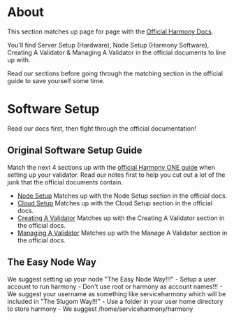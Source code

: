 
# About
This section matches up page for page with the [Official Harmony Docs](https://docs.harmony.one). 

You'll find Server Setup (Hardware), Node Setup (Harmony Software), Creating A Validator & Managing A Validator in the official documents to line up with. 

<Callout emoji="ℹ️">
Read our sections before going through the matching section in the official guide to save yourself some time.
</Callout>

# Software Setup
Read our docs first, then fight through the official documentation!

## Original Software Setup Guide
Match the next 4 sections up with the [official Harmony ONE guide](https://docs.harmony.one/home/network/validators) when setting up your validator. Read our notes first to help you cut out a lot of the junk that the official documents contain.
- [Node Setup](/official/node) Matches up with the Node Setup section in the official docs.
- [Cloud Setup](/official/setupcloud) Matches up with the Cloud Setup section in the official docs.
- [Creating A Validator](/official/create) Matches up with the Creating A Validator section in the official docs.
- [Managing A Validator](/official/manage) Matches up with the Manage A Validator section in the official docs.

## The Easy Node Way
<Callout emoji="ℹ️">
We suggest setting up your node "The Easy Node Way!!!"
</Callout>
-  Setup a user account to run harmony
  -  Don't use root or harmony as account names!!!
  -  We suggest your username as something like serviceharmony which will be included in "The Slugom Way!!!"
-  Use a folder in your user home directory to store harmony
  -  We suggest /home/serviceharmony/harmony